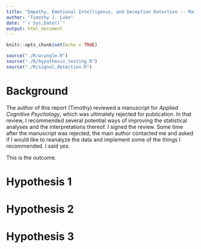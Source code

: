 ```yaml
---
title: "Empathy, Emotional Intelligence, and Deception Detection -- Main Report"
author: "Timothy J. Luke"
date: "`r Sys.Date()`"
output: html_document
---
```


```r
knitr::opts_chunk$set(echo = TRUE)

source("./R/wrangle.R")
source("./R/hypothesis_testing.R")
source("./R/signal_detection.R")
```

# Background

The author of this report (Timothy) reviewed a manuscript for _Applied Cognitive Psychology_, which was ultimately rejected for publication. In that review, I recommended several potential ways of improving the statistical analyses and the interpretations thereof. I signed the review. Some time after the manuscript was rejected, the main author contacted me and asked if I would like to reanalyze the data and implement some of the things I recommended. I said yes.

This is the outcome.

# Hypothesis 1

# Hypothesis 2

# Hypothesis 3
